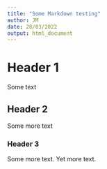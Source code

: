 ```yaml
---
title: "Some Markdown testing"
author: JM
date: 28/03/2022
output: html_document
---
```


# Header 1

Some text

## Header 2

Some more text

### Header 3

Some more text. Yet more text.



